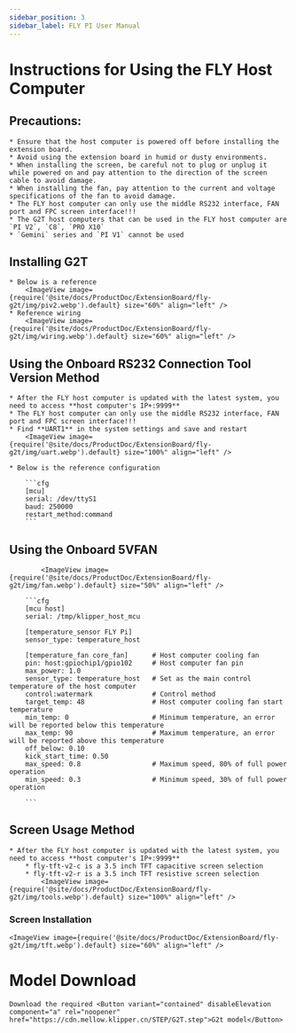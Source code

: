 ```yaml
---
sidebar_position: 3
sidebar_label: FLY PI User Manual
---
```


# Instructions for Using the FLY Host Computer

## Precautions:

    * Ensure that the host computer is powered off before installing the extension board.
    * Avoid using the extension board in humid or dusty environments.
    * When installing the screen, be careful not to plug or unplug it while powered on and pay attention to the direction of the screen cable to avoid damage.
    * When installing the fan, pay attention to the current and voltage specifications of the fan to avoid damage.
    * The FLY host computer can only use the middle RS232 interface, FAN port and FPC screen interface!!!
    * The G2T host computers that can be used in the FLY host computer are `PI V2`, `C8`, `PRO X10`
    * `Gemini` series and `PI V1` cannot be used

## Installing G2T

    * Below is a reference
        <ImageView image={require('@site/docs/ProductDoc/ExtensionBoard/fly-g2t/img/piv2.webp').default} size="60%" align="left" />
    * Reference wiring
        <ImageView image={require('@site/docs/ProductDoc/ExtensionBoard/fly-g2t/img/wiring.webp').default} size="60%" align="left" />

## Using the Onboard RS232 Connection Tool Version Method

    * After the FLY host computer is updated with the latest system, you need to access **host computer's IP+:9999**
    * The FLY host computer can only use the middle RS232 interface, FAN port and FPC screen interface!!!
    * Find **UART1** in the system settings and save and restart
        <ImageView image={require('@site/docs/ProductDoc/ExtensionBoard/fly-g2t/img/uart.webp').default} size="100%" align="left" />

    * Below is the reference configuration

        ```cfg
        [mcu] 
        serial: /dev/ttyS1
        baud: 250000
        restart_method:command
        ```

## Using the Onboard 5VFAN

            <ImageView image={require('@site/docs/ProductDoc/ExtensionBoard/fly-g2t/img/fan.webp').default} size="50%" align="left" />

        ```cfg
        [mcu host]         
        serial: /tmp/klipper_host_mcu 

        [temperature_sensor FLY Pi]
        sensor_type: temperature_host

        [temperature_fan core_fan]      # Host computer cooling fan
        pin: host:gpiochip1/gpio102     # Host computer fan pin
        max_power: 1.0
        sensor_type: temperature_host   # Set as the main control temperature of the host computer
        control:watermark               # Control method
        target_temp: 48                 # Host computer cooling fan start temperature
        min_temp: 0                     # Minimum temperature, an error will be reported below this temperature
        max_temp: 90                    # Maximum temperature, an error will be reported above this temperature
        off_below: 0.10
        kick_start_time: 0.50
        max_speed: 0.8                  # Maximum speed, 80% of full power operation
        min_speed: 0.3                  # Minimum speed, 30% of full power operation

        ```

## Screen Usage Method

    * After the FLY host computer is updated with the latest system, you need to access **host computer's IP+:9999**
        * fly-tft-v2-c is a 3.5 inch TFT capacitive screen selection
        * fly-tft-v2-r is a 3.5 inch TFT resistive screen selection
            <ImageView image={require('@site/docs/ProductDoc/ExtensionBoard/fly-g2t/img/tools.webp').default} size="100%" align="left" />

### Screen Installation

    <ImageView image={require('@site/docs/ProductDoc/ExtensionBoard/fly-g2t/img/tft.webp').default} size="60%" align="left" />

# Model Download
    Download the required <Button variant="contained" disableElevation component="a" rel="noopener" href="https://cdn.mellow.klipper.cn/STEP/G2T.step">G2t model</Button>
